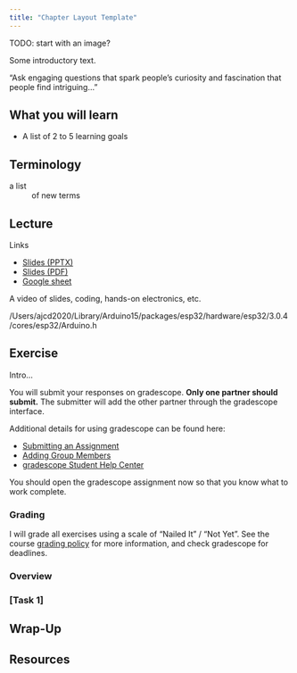 ```yaml
---
title: "Chapter Layout Template"
---
```


TODO: start with an image?

Some introductory text.

“Ask engaging questions that spark people’s curiosity and fascination that people find intriguing…”

## What you will learn

- A list of 2 to 5 learning goals

## Terminology

a list
: of new terms

<!-- TODO: fill in notation -->

## Lecture

Links

- [Slides (PPTX)](../_static/lectures/)
- [Slides (PDF)](../_static/lectures/)
- [Google sheet](https://docs.google.com/spreadsheets/d/1HJmlehaYhGWclDo1t0k6i1VHxN15zr8ZmJj7Rf_VEaI/edit?gid=1242365109#gid=1242365109)

A video of slides, coding, hands-on electronics, etc.

/Users/ajcd2020/Library/Arduino15/packages/esp32/hardware/esp32/3.0.4/cores/esp32/Arduino.h

## Exercise

Intro...

You will submit your responses on gradescope. **Only one partner should submit.** The submitter will add the other partner through the gradescope interface.

Additional details for using gradescope can be found here:

- [Submitting an Assignment](https://help.gradescope.com/article/ccbpppziu9-student-submit-work)
- [Adding Group Members](https://help.gradescope.com/article/m5qz2xsnjy-student-add-group-members)
- [gradescope Student Help Center](https://help.gradescope.com/category/cyk4ij2dwi-student-workflow)

You should open the gradescope assignment now so that you know what to work complete.

### Grading

I will grade all exercises using a scale of "Nailed It" / "Not Yet". See the course [grading policy](../index.qmd#grading) for more information, and check gradescope for deadlines.

### Overview

### [Task 1]

## Wrap-Up

## Resources
